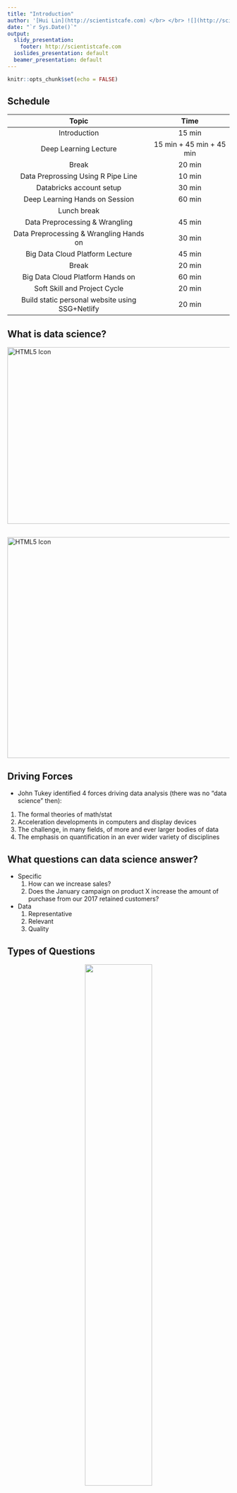```yaml
---
title: "Introduction"
author: '[Hui Lin](http://scientistcafe.com) </br> </br> ![](http://scientistcafe.com/images/netlifylogo.png){width=15%}'
date: "`r Sys.Date()`"
output:
  slidy_presentation:
    footer: http://scientistcafe.com
  ioslides_presentation: default
  beamer_presentation: default
---
```


```r
knitr::opts_chunk$set(echo = FALSE)
```

## Schedule

| Topic | Time |
| :---: | :---: |
| Introduction |  15 min |
| Deep Learning Lecture | 15 min + 45 min + 45 min|
| Break | 20 min |
| Data Preprossing Using R Pipe Line | 10 min |
| Databricks account setup | 30 min |
| Deep Learning Hands on Session | 60 min |
| Lunch break |  |
| Data Preprocessing & Wrangling | 45 min |
| Data Preprocessing & Wrangling Hands on| 30 min |
| Big Data Cloud Platform Lecture | 45 min |
| Break | 20 min |
| Big Data Cloud Platform Hands on | 60 min |
| Soft Skill and Project Cycle | 20 min |
| Build static personal website using SSG+Netlify | 20 min |



## What is data science?

<img src="images/awesome-me.gif" alt="HTML5 Icon" style="width:600px;height:400px;">

## 

<img src="images/DataScienceTrend2004.PNG" alt="HTML5 Icon" style="width:900px;height:500px;">


## Driving Forces

- John Tukey identified 4 forces driving data analysis (there was no “data science” then):

1. The formal theories of math/stat 
1. Acceleration developments in computers and display devices 
1. The challenge, in many fields, of more and ever larger bodies of data 
1. The emphasis on quantification in an ever wider variety of disciplines 

## What questions can data science answer? 

- Specific
    1. How can we increase sales?
    1. Does the January campaign on product X increase the amount of purchase from our 2017 retained customers? 

- Data
    1. Representative
    1. Relevant
    1. Quality

## Types of Questions

<center>
![](http://scientistcafe.com/book/Figure/DataScienceQuestion.png){height=55%}
</center>


## Types of Learning

<center>
![](http://scientistcafe.com/book/Figure/LearningStyles.png){height=100%}
</center>

## Types of Algorithm (1)


- Regression
    - Ordinary Least Squares
    - Logistic Regression
    - Multivariate Adaptive Regression Splines (MARS)
    
- Instance-based Methods
    - k-Nearest Neighbour (kNN)
    
- Regularization Methods
    - Ridge Regression
    - LASSO
    - Elastic Net
    
- Decision Tree
    - Classification and Regression Tree (CART)
    - Bootstrapped Aggregation (Bagging)
    - Random Forest
    - Gradient Boosting Machines (GBM)
    
## Types of Algorithm (2)

- Bayesian
    - Naive Bayes
    - Bayesian Belief Network (BBN)
    
- Kernel Methods
    - Support Vector Machines (SVM)
    - Linear Discriminate Analysis (LDA)
    
- Association Rule Learning
    - Apriori algorithm
    - Eclat algorithm
    
## Types of Algorithm (3)


- Neural Network and Deep Learning
    - Feed Forward Neural Network (FFNN)
    - Convolutional Neural Network (CNN)
    - Recurrent Neural Network (RNN)
    
- Dimensionality Reduction
    - Principal Component Analysis (PCA)
    - Partial Least Squares Regression (PLS)
    - Multidimensional Scaling (MDS)


## Data Scientist Skill Set

![](http://scientistcafe.com/book/Figure/SkillEN.png){width=100%}



## General Process 

![](http://scientistcafe.com/book/Figure/GeneralProcessEN.png){width=100%}

## Automatic Data Science Pipeline

![](http://scientistcafe.com/book/Figure/DataPipeline.png){width=100%}

## Some links

- [Types of Machine Learning Algorithm](http://scientistcafe.com/2017/07/08/MachineLearningAl.html)

- Online books:
    - [The Elements of Statistical Learning](http://web.stanford.edu/~hastie/ElemStatLearn/)
    - [An Introduction to Statistical Learning](http://www-bcf.usc.edu/~gareth/ISL/)
    - [Introduction to Data Science](http://scientistcafe.com/IDS/)(still writing)

- Hard copy books:
    - [Applied Predictive Modeling](http://appliedpredictivemodeling.com)
    - [R for Marketing Research and Analytics](http://r-marketing.r-forge.r-project.org)
 
- [Awesome-Data-Science-Materials](https://github.com/happyrabbit/Awesome-Data-Science-Materials)
